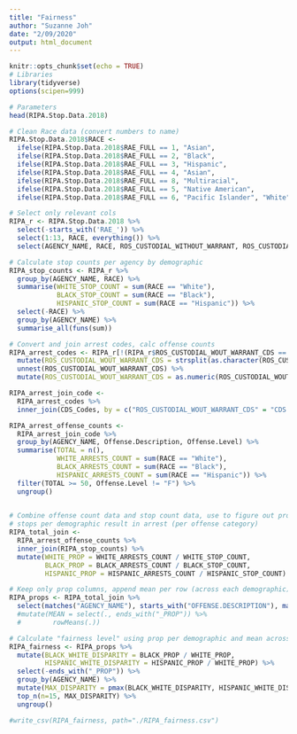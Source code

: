 ```yaml
---
title: "Fairness"
author: "Suzanne Joh"
date: "2/09/2020"
output: html_document
---
```


```r
knitr::opts_chunk$set(echo = TRUE)
# Libraries
library(tidyverse)
options(scipen=999)
```

```r
# Parameters
head(RIPA.Stop.Data.2018)

# Clean Race data (convert numbers to name)
RIPA.Stop.Data.2018$RACE <- 
  ifelse(RIPA.Stop.Data.2018$RAE_FULL == 1, "Asian",
  ifelse(RIPA.Stop.Data.2018$RAE_FULL == 2, "Black", 
  ifelse(RIPA.Stop.Data.2018$RAE_FULL == 3, "Hispanic", 
  ifelse(RIPA.Stop.Data.2018$RAE_FULL == 4, "Asian", 
  ifelse(RIPA.Stop.Data.2018$RAE_FULL == 8, "Multiracial", 
  ifelse(RIPA.Stop.Data.2018$RAE_FULL == 5, "Native American", 
  ifelse(RIPA.Stop.Data.2018$RAE_FULL == 6, "Pacific Islander", "White")))))))

# Select only relevant cols
RIPA_r <- RIPA.Stop.Data.2018 %>% 
  select(-starts_with('RAE_')) %>% 
  select(1:13, RACE, everything()) %>%
  select(AGENCY_NAME, RACE, ROS_CUSTODIAL_WITHOUT_WARRANT, ROS_CUSTODIAL_WOUT_WARRANT_CDS)

# Calculate stop counts per agency by demographic
RIPA_stop_counts <- RIPA_r %>%
  group_by(AGENCY_NAME, RACE) %>% 
  summarise(WHITE_STOP_COUNT = sum(RACE == "White"), 
            BLACK_STOP_COUNT = sum(RACE == "Black"),
            HISPANIC_STOP_COUNT = sum(RACE == "Hispanic")) %>%
  select(-RACE) %>%
  group_by(AGENCY_NAME) %>% 
  summarise_all(funs(sum))

# Convert and join arrest codes, calc offense counts 
RIPA_arrest_codes <- RIPA_r[!(RIPA_r$ROS_CUSTODIAL_WOUT_WARRANT_CDS == " ") , ] %>%
  mutate(ROS_CUSTODIAL_WOUT_WARRANT_CDS = strsplit(as.character(ROS_CUSTODIAL_WOUT_WARRANT_CDS), ", ")) %>%
  unnest(ROS_CUSTODIAL_WOUT_WARRANT_CDS) %>%
  mutate(ROS_CUSTODIAL_WOUT_WARRANT_CDS = as.numeric(ROS_CUSTODIAL_WOUT_WARRANT_CDS)) 

RIPA_arrest_join_code <- 
  RIPA_arrest_codes %>% 
  inner_join(CDS_Codes, by = c("ROS_CUSTODIAL_WOUT_WARRANT_CDS" = "CDS.Code")) 

RIPA_arrest_offense_counts <- 
  RIPA_arrest_join_code %>% 
  group_by(AGENCY_NAME, Offense.Description, Offense.Level) %>% 
  summarise(TOTAL = n(), 
            WHITE_ARRESTS_COUNT = sum(RACE == "White"), 
            BLACK_ARRESTS_COUNT = sum(RACE == "Black"), 
            HISPANIC_ARRESTS_COUNT = sum(RACE == "Hispanic")) %>% 
  filter(TOTAL >= 50, Offense.Level != "F") %>% 
  ungroup()
 
```
```r

# Combine offense count data and stop count data, use to figure out proportion of 
# stops per demographic result in arrest (per offense category)
RIPA_total_join <-
  RIPA_arrest_offense_counts %>%
  inner_join(RIPA_stop_counts) %>%
  mutate(WHITE_PROP = WHITE_ARRESTS_COUNT / WHITE_STOP_COUNT,
         BLACK_PROP = BLACK_ARRESTS_COUNT / BLACK_STOP_COUNT,
         HISPANIC_PROP = HISPANIC_ARRESTS_COUNT / HISPANIC_STOP_COUNT)

# Keep only prop columns, append mean per row (across each demographic)
RIPA_props <- RIPA_total_join %>%
  select(matches("AGENCY_NAME"), starts_with("OFFENSE.DESCRIPTION"), matches("WHITE_ARRESTS_COUNT"), ends_with("_PROP"))
  #mutate(MEAN = select(., ends_with("_PROP")) %>% 
  #        rowMeans(.))

# Calculate "fairness level" using prop per demographic and mean across all demographics
RIPA_fairness <- RIPA_props %>%
  mutate(BLACK_WHITE_DISPARITY = BLACK_PROP / WHITE_PROP,
         HISPANIC_WHITE_DISPARITY = HISPANIC_PROP / WHITE_PROP) %>%
  select(-ends_with("_PROP")) %>%
  group_by(AGENCY_NAME) %>%
  mutate(MAX_DISPARITY = pmax(BLACK_WHITE_DISPARITY, HISPANIC_WHITE_DISPARITY)) %>%
  top_n(n=15, MAX_DISPARITY) %>%
  ungroup()

#write_csv(RIPA_fairness, path="./RIPA_fairness.csv")
```

